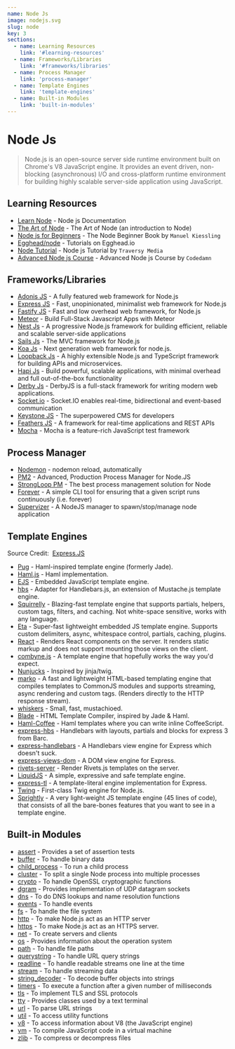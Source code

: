 ```yaml
---
name: Node Js
image: nodejs.svg
slug: node
key: 3
sections:
  - name: Learning Resources
    link: '#learning-resources'
  - name: Frameworks/Libraries
    link: '#frameworks/libraries'
  - name: Process Manager
    link: 'process-manager'
  - name: Template Engines
    link: 'template-engines'
  - name: Built-in Modules
    link: 'built-in-modules'
---
```


# Node Js

> Node.js is an open-source server side runtime environment built on Chrome's V8 JavaScript engine. It provides an event driven, non-blocking (asynchronous) I/O and cross-platform runtime environment for building highly scalable server-side application using JavaScript.

## Learning Resources

- [Learn Node](https://nodejs.dev/learn) - Node js Documentation
- [The Art of Node](https://github.com/maxogden/art-of-node/#the-art-of-node) - The Art of Node (an introduction to Node)
- [Node js for Beginners](https://www.nodebeginner.org/#javascript-and-nodejs) - The Node Beginner Book by `Manuel Kiessling`
- [Egghead/node](https://egghead.io/q/node) - Tutorials on Egghead.io
- [Node Tutorial](https://www.youtube.com/watch?v=fBNz5xF-Kx4) - Node js Tutorial by `Traversy Media`
- [Advanced Node js Course](https://www.youtube.com/watch?v=qG-PLm3APSs) - Advanced Node js Course by `Codedamn`


## Frameworks/Libraries

- [Adonis JS](https://adonisjs.com/) - A fully featured web framework for Node.js
- [Express JS](https://expressjs.com/) - Fast, unopinionated, minimalist web framework for Node.js
- [Fastify JS](https://www.fastify.io/) - Fast and low overhead web framework, for Node.js
- [Meteor](https://www.meteor.com/) - Build Full-Stack Javascript Apps with Meteor
- [Nest Js](https://nestjs.com/) - A progressive Node.js framework for building efficient, reliable and scalable server-side applications
- [Sails Js](https://sailsjs.com/) - The MVC framework for Node.js
- [Koa Js](https://koajs.com/) - Next generation web framework for node.js.
- [Loopback Js](https://loopback.io/) - 	A highly extensible Node.js and TypeScript framework for building APIs and microservices.
- [Hapi Js](https://hapi.dev/) - Build powerful, scalable applications, with minimal overhead and full out-of-the-box functionality 
- [Derby Js](https://derbyjs.com/) - DerbyJS is a full-stack framework for writing modern web applications.
- [Socket.io](https://socket.io/) - Socket.IO enables real-time, bidirectional and event-based communication
- [Keystone JS](https://keystonejs.com/) - The superpowered CMS for developers
- [Feathers JS](https://feathersjs.com/) - A framework for real-time applications and REST APIs
- [Mocha](https://mochajs.org/) - Mocha is a feature-rich JavaScript test framework

## Process Manager

- [Nodemon](https://nodemon.io/) - nodemon reload, automatically
- [PM2](https://pm2.keymetrics.io/) - Advanced, Production Process Manager for Node.JS
- [StrongLoop PM](https://strong-pm.io/) - The best process management solution for Node
- [Forever](https://github.com/foreversd/forever) - A simple CLI tool for ensuring that a given script runs continuously (i.e. forever)
- [Supervizer](https://github.com/oOthkOo/supervizer) - A NodeJS manager to spawn/stop/manage node application

## Template Engines

<span>Source Credit:&nbsp; <a href="https://expressjs.com/en/resources/template-engines.html">Express.JS</a></span>

- [Pug](https://github.com/pugjs/pug) - Haml-inspired template engine (formerly Jade).
- [Haml.js](https://github.com/tj/haml.js) - Haml implementation.
- [EJS](https://github.com/mde/ejs) - Embedded JavaScript template engine.
- [hbs](https://github.com/pillarjs/hbs) - Adapter for Handlebars.js, an extension of Mustache.js template engine.
- [Squirrelly](https://github.com/squirrellyjs/squirrelly) - Blazing-fast template engine that supports partials, helpers, custom tags, filters, and caching. Not white-space sensitive, works with any language.
- [Eta](https://github.com/eta-dev/eta) - Super-fast lightweight embedded JS template engine. Supports custom delimiters, async, whitespace control, partials, caching, plugins.
- [React](https://github.com/reactjs/express-react-views) - Renders React components on the server. It renders static markup and does not support mounting those views on the client.
- [combyne.js](https://github.com/tbranyen/combyne) - A template engine that hopefully works the way you'd expect.
- [Nunjucks](https://github.com/mozilla/nunjucks) - Inspired by jinja/twig.
- [marko](https://github.com/marko-js/marko) - A fast and lightweight HTML-based templating engine that compiles templates to CommonJS modules and supports streaming, async rendering and custom tags. (Renders directly to the HTTP response stream).
- [whiskers](https://github.com/gsf/whiskers.js) - Small, fast, mustachioed.
- [Blade](https://github.com/bminer/node-blade) - HTML Template Compiler, inspired by Jade & Haml.
- [Haml-Coffee](https://github.com/netzpirat/haml-coffee) - Haml templates where you can write inline CoffeeScript.
- [express-hbs](https://github.com/barc/express-hbs) - Handlebars with layouts, partials and blocks for express 3 from Barc.
- [express-handlebars](https://github.com/express-handlebars/express-handlebars) - A Handlebars view engine for Express which doesn't suck.
- [express-views-dom](https://github.com/AndersDJohnson/express-views-dom) - A DOM view engine for Express.
- [rivets-server](https://github.com/AndersDJohnson/rivets-server) - Render Rivets.js templates on the server.
- [LiquidJS](https://github.com/harttle/liquidjs) - A simple, expressive and safe template engine.
- [express-tl](https://github.com/Drulac/express-tl) - A template-literal engine implementation for Express.
- [Twing](https://www.npmjs.com/package/twing) - First-class Twig engine for Node.js.
- [Sprightly](https://www.npmjs.com/package/sprightly) - A very light-weight JS template engine (45 lines of code), that consists of all the bare-bones features that you want to see in a template engine.

## Built-in Modules

- [assert](https://nodejs.org/api/assert.html) - Provides a set of assertion tests
- [buffer](https://nodejs.org/api/buffer.html) - To handle binary data
- [child_process](https://nodejs.org/api/child_process.html) - To run a child process
- [cluster](https://nodejs.org/api/cluster.html) - To split a single Node process into multiple processes
- [crypto]() - To handle OpenSSL cryptographic functions
- [dgram]() - Provides implementation of UDP datagram sockets
- [dns]() - To do DNS lookups and name resolution functions
- [events]() - To handle events
- [fs]() - To handle the file system
- [http]() - To make Node.js act as an HTTP server
- [https]() - To make Node.js act as an HTTPS server.
- [net]() - To create servers and clients
- [os]() - Provides information about the operation system
- [path]() - To handle file paths
- [querystring]() - To handle URL query strings
- [readline]() - To handle readable streams one line at the time
- [stream]() - To handle streaming data
- [string_decoder]() - To decode buffer objects into strings
- [timers]() - To execute a function after a given number of milliseconds
- [tls]() - To implement TLS and SSL protocols
- [tty]() - Provides classes used by a text terminal
- [url]() - To parse URL strings
- [util]() - To access utility functions
- [v8]() - To access information about V8 (the JavaScript engine)
- [vm]() - To compile JavaScript code in a virtual machine
- [zlib]() - To compress or decompress files